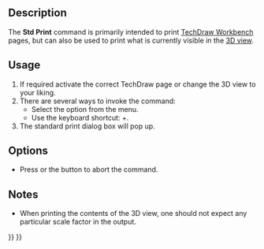 <languages/>

{{Docnav
|[[Std_ProjectInfo|ProjectInfo]]
|[[Std_PrintPreview|PrintPreview]]
|[[Std_File_Menu|Std File Menu]]
|IconL=Std_ProjectInfo.svg
|IconR=Std_PrintPreview.svg
|IconC=Freecad.svg
}}

{{GuiCommand
|Name=Std Print
|MenuLocation=File → Print...
|Workbenches=All
|Shortcut={{KEY|Ctrl}}+{{KEY|P}}
|SeeAlso=[[Std_PrintPreview|Std PrintPreview]], [[Std_PrintPdf|Std PrintPdf]], [[Std_Export|Std Export]], [[Std_ViewScreenShot|Std ViewScreenShot]]
}}

==Description==

The '''Std Print''' command is primarily intended to print [[TechDraw_Workbench|TechDraw Workbench]] pages, but can also be used to print what is currently visible in the [[3D_View|3D view]].

==Usage==

# If required activate the correct TechDraw page or change the 3D view to your liking.
# There are several ways to invoke the command:
#* Select the {{MenuCommand|File → [[Image:Std_Print.svg|16px]] Print...}} option from the menu.
#* Use the keyboard shortcut: {{KEY|Ctrl}}+{{KEY|P}}.
# The standard print dialog box will pop up.

==Options==

* Press {{KEY|Esc}} or the {{Button|Cancel}} button to abort the command.

==Notes==

* When printing the contents of the 3D view, one should not expect any particular scale factor in the output.


{{Docnav
|[[Std_ProjectInfo|ProjectInfo]]
|[[Std_PrintPreview|PrintPreview]]
|[[Std_File_Menu|Std File Menu]]
|IconL=Std_ProjectInfo.svg
|IconR=Std_PrintPreview.svg
|IconC=Freecad.svg
}}

{{Std_Base_navi{{#translation:}}}}
{{Userdocnavi{{#translation:}}}}